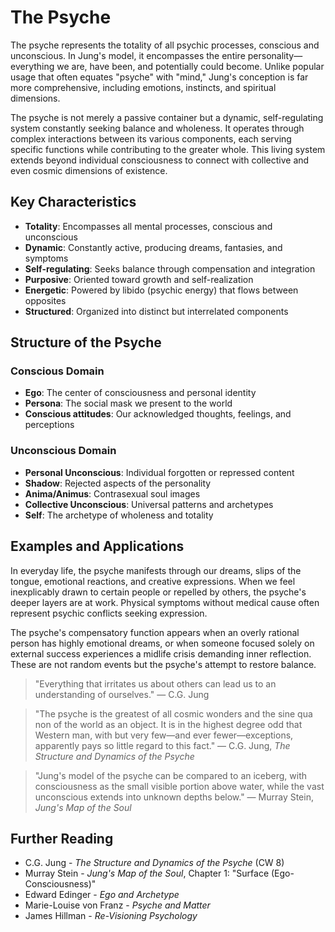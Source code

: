 # The Psyche

The psyche represents the totality of all psychic processes, conscious and unconscious. In Jung's model, it encompasses the entire personality—everything we are, have been, and potentially could become. Unlike popular usage that often equates "psyche" with "mind," Jung's conception is far more comprehensive, including emotions, instincts, and spiritual dimensions.

The psyche is not merely a passive container but a dynamic, self-regulating system constantly seeking balance and wholeness. It operates through complex interactions between its various components, each serving specific functions while contributing to the greater whole. This living system extends beyond individual consciousness to connect with collective and even cosmic dimensions of existence.

## Key Characteristics

- **Totality**: Encompasses all mental processes, conscious and unconscious
- **Dynamic**: Constantly active, producing dreams, fantasies, and symptoms
- **Self-regulating**: Seeks balance through compensation and integration
- **Purposive**: Oriented toward growth and self-realization
- **Energetic**: Powered by libido (psychic energy) that flows between opposites
- **Structured**: Organized into distinct but interrelated components

## Structure of the Psyche

### Conscious Domain

- **Ego**: The center of consciousness and personal identity
- **Persona**: The social mask we present to the world
- **Conscious attitudes**: Our acknowledged thoughts, feelings, and perceptions

### Unconscious Domain

- **Personal Unconscious**: Individual forgotten or repressed content
- **Shadow**: Rejected aspects of the personality
- **Anima/Animus**: Contrasexual soul images
- **Collective Unconscious**: Universal patterns and archetypes
- **Self**: The archetype of wholeness and totality

## Examples and Applications

In everyday life, the psyche manifests through our dreams, slips of the tongue, emotional reactions, and creative expressions. When we feel inexplicably drawn to certain people or repelled by others, the psyche's deeper layers are at work. Physical symptoms without medical cause often represent psychic conflicts seeking expression.

The psyche's compensatory function appears when an overly rational person has highly emotional dreams, or when someone focused solely on external success experiences a midlife crisis demanding inner reflection. These are not random events but the psyche's attempt to restore balance.

> "Everything that irritates us about others can lead us to an understanding of ourselves."
> — C.G. Jung

> "The psyche is the greatest of all cosmic wonders and the sine qua non of the world as an object. It is in the highest degree odd that Western man, with but very few—and ever fewer—exceptions, apparently pays so little regard to this fact."
> — C.G. Jung, _The Structure and Dynamics of the Psyche_

> "Jung's model of the psyche can be compared to an iceberg, with consciousness as the small visible portion above water, while the vast unconscious extends into unknown depths below."
> — Murray Stein, _Jung's Map of the Soul_

## Further Reading

- C.G. Jung - _The Structure and Dynamics of the Psyche_ (CW 8)
- Murray Stein - _Jung's Map of the Soul_, Chapter 1: "Surface (Ego-Consciousness)"
- Edward Edinger - _Ego and Archetype_
- Marie-Louise von Franz - _Psyche and Matter_
- James Hillman - _Re-Visioning Psychology_
